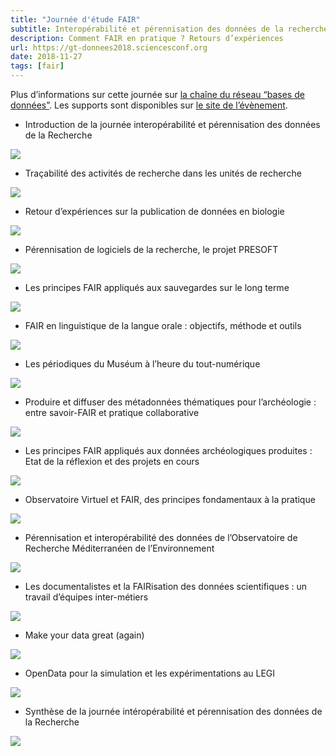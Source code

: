 ```yaml
---
title: "Journée d'étude FAIR"
subtitle: Interopérabilité et pérennisation des données de la recherche
description: Comment FAIR en pratique ? Retours d’expériences 
url: https://gt-donnees2018.sciencesconf.org
date: 2018-11-27
tags: [fair]
---
```


Plus d'informations sur cette journée sur [la chaîne du réseau "bases de données"](https://webcast.in2p3.fr/container/interoperabilite-et-perennisation-des-donnees-de-la-recherche). Les supports sont disponibles sur [le site de l'évènement](https://gt-donnees2018.sciencesconf.org).

- Introduction de la journée interopérabilité et pérennisation des données de la Recherche

[![](https://webcast.in2p3.fr/cache/medium/media/5b/fd/5bfd018200e87/5bfd018200e87.png)](https://webcast.in2p3.fr/video/introduction-de-la-journee-interoperabilite-et-perennisation-des-donnees-de-la-recherche) 

- Traçabilité des activités de recherche dans les unités de recherche

[![](https://webcast.in2p3.fr/cache/medium/media/5b/fd/5bfd0667d0d83/5bfd0667d0d83.png)](https://webcast.in2p3.fr/video/tracabilite-des-activites-de-recherche-dans-les-unites-de-recherche) 

- Retour d'expériences sur la publication de données en biologie

[![](https://webcast.in2p3.fr/cache/medium/media/5b/fd/5bfd0aa9a0182/5bfd0aa9a0182.png)](https://webcast.in2p3.fr/video/retour-dexperiences-sur-la-publication-de-donnees-en-biologie)

- Pérennisation de logiciels de la recherche, le projet PRESOFT

[![](https://webcast.in2p3.fr/cache/medium/media/5b/fd/5bfd12eeac067/5bfd12eeac067.png)](https://webcast.in2p3.fr/video/perennisation-de-logiciels-de-la-recherche-le-projet-presoft) 

- Les principes FAIR appliqués aux sauvegardes sur le long terme

[![](https://webcast.in2p3.fr/cache/medium/media/5b/fd/5bfd0fb3900a8/5bfd0fb3900a8.png)](https://webcast.in2p3.fr/video/les-principes-fair-appliques-aux-sauvegardes-sur-le-long-terme) 

- FAIR en linguistique de la langue orale : objectifs, méthode et outils

[![](https://webcast.in2p3.fr/cache/medium/media/5b/fd/5bfd1f2868399/5bfd1f2868399.png)](https://webcast.in2p3.fr/video/fair-en-linguistique-de-la-langue-orale-objectifs-methode-et-outils)

- Les périodiques du Muséum à l’heure du tout-numérique

[![](https://webcast.in2p3.fr/cache/medium/media/5b/fd/5bfd2430b21a6/5bfd2430b21a6.png)](https://webcast.in2p3.fr/video/les-periodiques-du-museum-a-lheure-du-tout-numerique)   

- Produire et diffuser des métadonnées thématiques pour l’archéologie : entre savoir-FAIR et pratique collaborative

[![](https://webcast.in2p3.fr/cache/medium/media/5b/fd/5bfd2937bfaa6/5bfd2937bfaa6.png)](https://webcast.in2p3.fr/video/produire-et-diffuser-des-metadonnees-thematiques-pour-larcheologie-entre-savoir-fair-et-pratique-collaborative)

- Les principes FAIR appliqués aux données archéologiques produites : Etat de la réflexion et des projets en cours

[![](https://webcast.in2p3.fr/cache/medium/media/5b/fd/5bfd2cb9179e5/5bfd2cb9179e5.png)](https://webcast.in2p3.fr/video/les-principes-fair-appliques-aux-donnees-archeologiques-produites-par-linrap-etat-de-la-reflexion-et-des-projets-en-cours)

- Observatoire Virtuel et FAIR, des principes fondamentaux à la pratique

[![](https://webcast.in2p3.fr/cache/medium/media/5b/fd/5bfd46872cc83/5bfd46872cc83.png)](https://webcast.in2p3.fr/video/observatoire-virtuel-et-fair-des-principes-fondamentaux-a-la-pratique)  

- Pérennisation et interopérabilité des données de l'Observatoire de Recherche Méditerranéen de l'Environnement

[![](https://webcast.in2p3.fr/cache/medium/media/5b/fd/5bfd4fc445830/5bfd4fc445830.png)](https://webcast.in2p3.fr/video/perennisation-et-interoperabilite-des-donnees-de-lobservatoire-de-recherche-mediterraneen-de-lenvironnement)

- Les documentalistes et la FAIRisation des données scientifiques : un travail d'équipes inter-métiers

[![](https://webcast.in2p3.fr/cache/medium/media/5b/fd/5bfd4ab63718b/5bfd4ab63718b.png)](https://webcast.in2p3.fr/video/les-documentalistes-et-la-fairisation-des-donnees-scientifiques-un-travail-dequipe-inter-metiers)  

- Make your data great (again)

[![](https://webcast.in2p3.fr/cache/medium/media/5b/fd/5bfd54e234f89/5bfd54e234f89.png)](https://webcast.in2p3.fr/video/make-your-data-great-again) 

- OpenData pour la simulation et les expérimentations au LEGI

[![](https://webcast.in2p3.fr/cache/medium/media/5b/fd/5bfd57fbed5d0/5bfd57fbed5d0.png)](https://webcast.in2p3.fr/video/opendata-pour-la-simulation-et-les-experimentations-au-legi) 

- Synthèse de la journée intéropérabilité et pérennisation des données de la Recherche

[![](https://webcast.in2p3.fr/cache/medium/media/5b/fd/5bfd71a35a3f2/5bfd71a35a3f2.png)](https://webcast.in2p3.fr/video/synthese-de-la-journee-interoperabilite-et-perennisation-des-donnees-de-la-recherche)          
